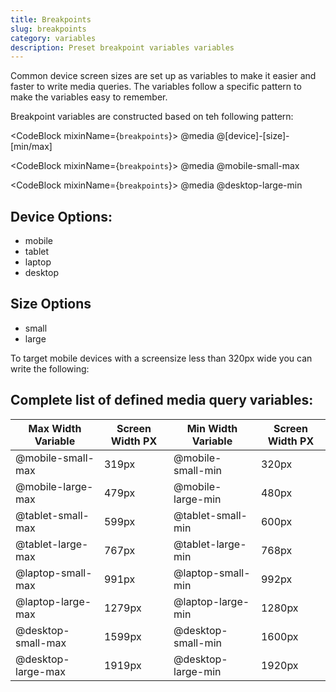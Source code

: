 ```yaml
---
title: Breakpoints
slug: breakpoints
category: variables
description: Preset breakpoint variables variables
---
```



Common device screen sizes are set up as variables to make it easier and
faster to write media queries. The variables follow a specific pattern
to make the variables easy to remember.

Breakpoint variables are constructed based on teh following pattern:

<CodeBlock mixinName={`breakpoints`}>
  @media @[device]-[size]-[min/max]
</CodeBlock>

<CodeBlock mixinName={`breakpoints`}>
  @media @mobile-small-max
</CodeBlock>

<CodeBlock mixinName={`breakpoints`}>
  @media @desktop-large-min
</CodeBlock>


## Device Options:
* mobile
* tablet
* laptop
* desktop
   
## Size Options
* small
* large

To target mobile devices with a screensize less than 320px wide you can
write the following:


## Complete list of defined media query variables:

<div className="flex-container">
  <table>
    <thead>
      <tr>
        <th>Max Width Variable</th>
        <th>Screen Width PX</th>
        <th>Min Width Variable</th>
        <th>Screen Width PX</th>
      </tr>
    </thead>
    <tbody>
      <tr>
        <td>@mobile-small-max</td>
        <td>319px</td>
        <td>@mobile-small-min</td>
        <td>320px</td>
      </tr>
      <tr>
        <td>@mobile-large-max</td>
        <td>479px</td>
        <td>@mobile-large-min</td>
        <td>480px</td>
      </tr>
      <tr>
        <td>@tablet-small-max</td>
        <td>599px</td>
        <td>@tablet-small-min</td>
        <td>600px</td>
      </tr>
      <tr>
        <td>@tablet-large-max</td>
        <td>767px</td>
        <td>@tablet-large-min</td>
        <td>768px</td>
      </tr>
      <tr>
        <td>@laptop-small-max</td>
        <td>991px</td>
        <td>@laptop-small-min</td>
        <td>992px</td>
      </tr>
      <tr>
        <td>@laptop-large-max</td>
        <td>1279px</td>
        <td>@laptop-large-min</td>
        <td>1280px</td>
      </tr>
      <tr>
        <td>@desktop-small-max</td>
        <td>1599px</td>
        <td>@desktop-small-min</td>
        <td>1600px</td>
      </tr>
      <tr>
        <td>@desktop-large-max</td>
        <td>1919px</td>
        <td>@desktop-large-min</td>
        <td>1920px</td>
      </tr>
    </tbody>
  </table>
</div>